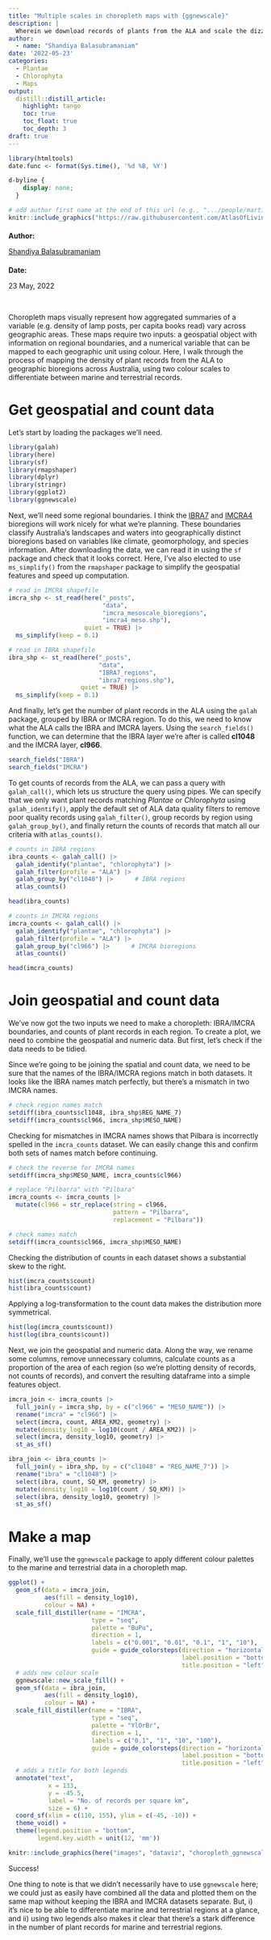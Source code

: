```yaml
---
title: "Multiple scales in choropleth maps with {ggnewscale}"
description: |
  Wherein we download records of plants from the ALA and scale the dizzy heights of adding multiple colour scales to differentiate marine and terrestrial records    
author:
  - name: "Shandiya Balasubramaniam"
date: '2022-05-23'
categories: 
  - Plantae
  - Chlorophyta
  - Maps
output: 
  distill::distill_article:
    highlight: tango
    toc: true
    toc_float: true
    toc_depth: 3  
draft: true      
---
```


<!------ Complete title, description, author and date for website metadata ------>

<!-- load html package & get date -->

```r
library(htmltools)
date.func <- format(Sys.time(), '%d %B, %Y')
```

<!-- remove distill metadata section -->

```css
d-byline {
    display: none;
  }
```

<!-- Author card -->

::: author-card
::: float-image

<!-- Author image -->

```r
# add author first name at the end of this url (e.g., ".../people/martin.jpg")
knitr::include_graphics("https://raw.githubusercontent.com/AtlasOfLivingAustralia/ala-labs/main/images/people/shandiya.jpg")
```

::: author-card-text
<!-- Author name -->

<h4 style="margin-bottom:5px">

Author:

</h4>

[Shandiya Balasubramaniam](https://labs.ala.org.au/people/Balasubramaniam_Shandiya/index.html)

<!-- Date -->

<h4 style="margin-bottom:5px">

Date:

</h4>

23 May, 2022
:::
:::
:::

<br>

<!------ Post content starts here ------>

Choropleth maps visually represent how aggregated summaries of a variable (e.g. density of lamp posts, per capita books read) vary across geographic areas. These maps require two inputs: a geospatial object with information on regional boundaries, and a numerical variable that can be mapped to each geographic unit using colour. Here, I walk through the process of mapping the density of plant records from the ALA to geographic bioregions across Australia, using two colour scales to differentiate between marine and terrestrial records. 

# Get geospatial and count data 

Let's start by loading the packages we'll need. 

```r

library(galah)
library(here)
library(sf)
library(rmapshaper)
library(dplyr)
library(stringr)
library(ggplot2)
library(ggnewscale)

```

Next, we'll need some regional boundaries. I think the [IBRA7](https://data.gov.au/dataset/ds-dga-d44dd392-ebea-4f1a-b30e-4a2da154aae4/details?q=ibra) and [IMCRA4](https://data.gov.au/dataset/ds-dga-3245ad6c-cc00-4404-ba1f-476c07b5f762/details?q=imcra) bioregions will work nicely for what we're planning. These boundaries classify Australia's landscapes and waters into geographically distinct bioregions based on variables like climate, geomorphology, and species information. After downloading the data, we can read it in using the `sf` package and check that it looks correct. Here, I've also elected to use `ms_simplify()` from the `rmapshaper` package to simplify the geospatial features and speed up computation.    

```r

# read in IMCRA shapefile
imcra_shp <- st_read(here("_posts", 
                          "data",
                          "imcra_mesoscale_bioregions",
                          "imcra4_meso.shp"), 
                     quiet = TRUE) |> 
  ms_simplify(keep = 0.1)

# read in IBRA shapefile
ibra_shp <- st_read(here("_posts",
                         "data",
                         "IBRA7_regions",
                         "ibra7_regions.shp"),
                    quiet = TRUE) |> 
  ms_simplify(keep = 0.1)

```

And finally, let's get the number of plant records in the ALA using the `galah` package, grouped by IBRA or IMCRA region. To do this, we need to know what the ALA calls the IBRA and IMCRA layers. Using the `search_fields()` function, we can determine that the IBRA layer we're after is called **cl1048** and the IMCRA layer, **cl966**.

```r

search_fields("IBRA")
search_fields("IMCRA")

```

To get counts of records from the ALA, we can pass a query with `galah_call()`, which lets us structure the query using pipes. We can specify that we only want plant records matching *Plantae* or *Chlorophyta* using `galah_identify()`, apply the default set of ALA data quality filters to remove poor quality records using `galah_filter()`, group records by region using `galah_group_by()`, and finally return the counts of records that match all our criteria with `atlas_counts()`.    

```r

# counts in IBRA regions
ibra_counts <- galah_call() |>
  galah_identify("plantae", "chlorophyta") |>
  galah_filter(profile = "ALA") |> 
  galah_group_by("cl1048") |>      # IBRA regions
  atlas_counts()

head(ibra_counts)

# counts in IMCRA regions
imcra_counts <- galah_call() |>
  galah_identify("plantae", "chlorophyta") |>
  galah_filter(profile = "ALA") |> 
  galah_group_by("cl966") |>      # IMCRA bioregions
  atlas_counts()

head(imcra_counts)

```

# Join geospatial and count data

We've now got the two inputs we need to make a choropleth: IBRA/IMCRA boundaries, and counts of plant records in each region. To create a plot, we need to combine the geospatial and numeric data. But first, let's check if the data needs to be tidied.  

Since we're going to be joining the spatial and count data, we need to be sure that the names of the IBRA/IMCRA regions match in both datasets. It looks like the IBRA names match perfectly, but there's a mismatch in two IMCRA names. 

```r

# check region names match
setdiff(ibra_counts$cl1048, ibra_shp$REG_NAME_7)
setdiff(imcra_counts$cl966, imcra_shp$MESO_NAME)

```

Checking for mismatches in IMCRA names shows that Pilbara is incorrectly spelled in the `imcra_counts` dataset. We can easily change this and confirm both sets of names match before continuing. 

```r

# check the reverse for IMCRA names
setdiff(imcra_shp$MESO_NAME, imcra_counts$cl966)

# replace "Pilbarra" with "Pilbara" 
imcra_counts <- imcra_counts |> 
  mutate(cl966 = str_replace(string = cl966, 
                             pattern = "Pilbarra", 
                             replacement = "Pilbara"))

# check names match
setdiff(imcra_counts$cl966, imcra_shp$MESO_NAME)

```

Checking the distribution of counts in each dataset shows a substantial skew to the right.  

```r

hist(imcra_counts$count)
hist(ibra_counts$count)

```

Applying a log-transformation to the count data makes the distribution more symmetrical. 

```r

hist(log(imcra_counts$count))
hist(log(ibra_counts$count))

```
 
Next, we join the geospatial and numeric data. Along the way, we rename some columns, remove unnecessary columns, calculate counts as a proportion of the area of each region (so we're plotting density of records, not counts of records), and convert the resulting dataframe into a simple features object. 

```r

imcra_join <- imcra_counts |> 
  full_join(y = imcra_shp, by = c("cl966" = "MESO_NAME")) |> 
  rename("imcra" = "cl966") |> 
  select(imcra, count, AREA_KM2, geometry) |> 
  mutate(density_log10 = log10(count / AREA_KM2)) |> 
  select(imcra, density_log10, geometry) |> 
  st_as_sf()

ibra_join <- ibra_counts |> 
  full_join(y = ibra_shp, by = c("cl1048" = "REG_NAME_7")) |> 
  rename("ibra" = "cl1048") |> 
  select(ibra, count, SQ_KM, geometry) |> 
  mutate(density_log10 = log10(count / SQ_KM)) |> 
  select(ibra, density_log10, geometry) |> 
  st_as_sf()

```


# Make a map   

Finally, we'll use the `ggnewscale` package to apply different colour palettes to the marine and terrestrial data in a choropleth map. 

```r

ggplot() + 
  geom_sf(data = imcra_join,
          aes(fill = density_log10),
          colour = NA) +
  scale_fill_distiller(name = "IMCRA",
                       type = "seq",
                       palette = "BuPu",
                       direction = 1,
                       labels = c("0.001", "0.01", "0.1", "1", "10"),
                       guide = guide_colorsteps(direction = "horizontal",
                                                label.position = "bottom",
                                                title.position = "left")) +
  # adds new colour scale
  ggnewscale::new_scale_fill() +
  geom_sf(data = ibra_join,
          aes(fill = density_log10),
          colour = NA) +
  scale_fill_distiller(name = "IBRA",
                       type = "seq",
                       palette = "YlOrBr",
                       direction = 1,
                       labels = c("0.1", "1", "10", "100"),
                       guide = guide_colorsteps(direction = "horizontal",
                                                label.position = "bottom",
                                                title.position = "left")) +
  # adds a title for both legends
  annotate("text", 
           x = 133, 
           y = -45.5, 
           label = "No. of records per square km",
           size = 6) +
  coord_sf(xlim = c(110, 155), ylim = c(-45, -10)) +
  theme_void() +
  theme(legend.position = "bottom",
        legend.key.width = unit(12, 'mm'))

```


```r

knitr::include_graphics(here("images", "dataviz", "choropleth_ggnewscale.png"))

```
Success!  

One thing to note is that we didn't necessarily have to use `ggnewscale` here; we could just as easily have combined all the data and plotted them on the same map without keeping the IBRA and IMCRA datasets separate. But, i) it's nice to be able to differentiate marine and terrestrial regions at a glance, and ii) using two legends also makes it clear that there's a stark difference in the number of plant records for marine and terrestrial regions.  

